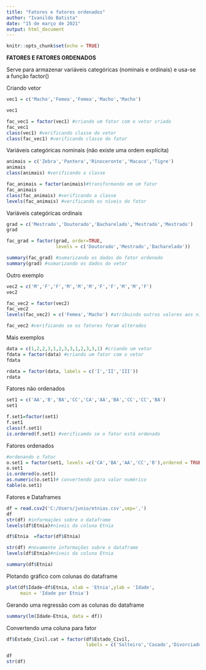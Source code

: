 ---
title: "Fatores e fatores ordenados"
author: "Ivanildo Batista"
date: "15 de março de 2021"
output: html_document
---

```{r setup, include=FALSE}
knitr::opts_chunk$set(echo = TRUE)
```

**FATORES E FATORES ORDENADOS**

Serve para armazenar variáveis categóricas (nominais e ordinais) e usa-se a função factor()

Criando vetor

```{r}
vec1 = c('Macho','Femea','Femea','Macho','Macho')

vec1

fac_vec1 = factor(vec1) #criando um fator com o vetor criado
fac_vec1
class(vec1) #verificando classe do vetor
class(fac_vec1) #verificando classe do fator
```

Variáveis categóricas nominais (não existe uma ordem explícita)

```{r}
animais = c('Zebra','Pantera','Rinoceronte','Macaco','Tigre')
animais
class(animais) #verificando a classe

fac_animais = factor(animais)#transformando em um fator
fac_animais
class(fac_animais) #verificando a classe
levels(fac_animais) #verificando os níveis do fator
```

Variáveis categóricas ordinais
```{r}
grad = c('Mestrado','Doutorado','Bacharelado','Mestrado','Mestrado')
grad

fac_grad = factor(grad, order=TRUE,
                  levels = c('Doutorado','Mestrado','Bacharelado'))

summary(fac_grad) #sumarizando os dados do fator ordenado
summary(grad) #sumarizando os dados do vetor
```

Outro exemplo
```{r}
vec2 = c('M','F','F','M','M','M','F','F','M','M','F')
vec2

fac_vec2 = factor(vec2)
fac_vec2
levels(fac_vec2) = c('Femea','Macho') #atribuindo outros valores aos níveis do fator

fac_vec2 #verificando se os fatores foram alterados
```

Mais exemplos
```{r}
data = c(1,2,2,3,1,2,3,3,1,2,3,3,1) #criando um vetor
fdata = factor(data) #criando um fator com o vetor
fdata

rdata = factor(data, labels = c('I','II','III'))
rdata
```

Fatores não ordenados
```{r}
set1 = c('AA','B','BA','CC','CA','AA','BA','CC','CC','BA')
set1

f.set1=factor(set1)
f.set1
class(f.set1)
is.ordered(f.set1) #verificamdo se o fator está ordenado
```

Fatores ordenados
```{r}
#ordenando o fator
o.set1 = factor(set1, levels =c('CA','BA','AA','CC','B'),ordered = TRUE)
o.set1
is.ordered(o.set1)
as.numeric(o.set1)# convertendo para valor numérico
table(o.set1)
```

Fatores e Dataframes
```{r}
df = read.csv2('C:/Users/junio/etnias.csv',sep=',')
df
str(df) #informações sobre o dataframe
levels(df$Etnia)#níveis da coluna Etnia

df$Etnia  =factor(df$Etnia)

str(df) #novamente informações sobre o dataframe
levels(df$Etnia)#níveis da coluna Etnia

summary(df$Etnia)
```

Plotando gráfico com colunas do dataframe
```{r}
plot(df$Idade~df$Etnia, xlab = 'Etnia',ylab = 'Idade',
     main = 'Idade por Etnia')
```

Gerando uma regressão com as colunas do dataframe
```{r}
summary(lm(Idade~Etnia, data = df))
```

Convertendo uma coluna para fator
```{r}
df$Estado_Civil.cat = factor(df$Estado_Civil,
                             labels = c('Solteiro','Casado','Divorciado'))

df
str(df)
```